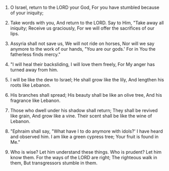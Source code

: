 
1. O Israel, return to the LORD your God, For you have stumbled because of your iniquity;

2. Take words with you, And return to the LORD. Say to Him, "Take away all iniquity; Receive us graciously, For we will offer the sacrifices of our lips.

3. Assyria shall not save us, We will not ride on horses, Nor will we say anymore to the work of our hands, "You are our gods.' For in You the fatherless finds mercy."

4. "I will heal their backsliding, I will love them freely, For My anger has turned away from him.

5. I will be like the dew to Israel; He shall grow like the lily, And lengthen his roots like Lebanon.

6. His branches shall spread; His beauty shall be like an olive tree, And his fragrance like Lebanon.

7. Those who dwell under his shadow shall return; They shall be revived like grain, And grow like a vine. Their scent shall be like the wine of Lebanon.

8. "Ephraim shall say, "What have I to do anymore with idols?' I have heard and observed him. I am like a green cypress tree; Your fruit is found in Me."

9. Who is wise? Let him understand these things. Who is prudent? Let him know them. For the ways of the LORD are right; The righteous walk in them, But transgressors stumble in them.


